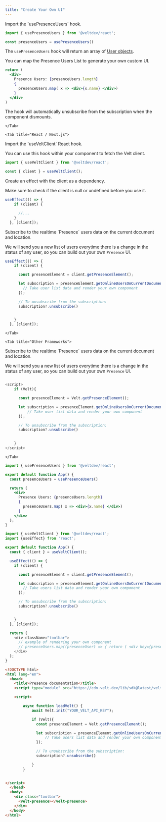 ```yaml
---
title: "Create Your Own UI"
---
```



<Tabs>

<Tab title="React / Next.js with Hooks">

<Steps>

<Step title="Get the usePresenceUsers Hook">
Import the `usePresenceUsers` hook.

```js
import { usePresenceUsers } from '@veltdev/react';
```

```js
const presenceUsers = usePresenceUsers()
```

</Step>

<Step title="Display Presence Users List with your own UI">

The  `usePresenceUsers` hook will return an array of [User objects](/api-reference/sdk/models/data-models#user).

You can map the Presence Users List to generate your own custom UI.


```jsx 
return (
  <div>
    Presence Users: {presenceUsers.length}
    {
      presenceUsers.map( x => <div>{x.name} </div>)
    }
  </div>
)
```

The hook will automatically unsubscribe from the subscription when the component dismounts.

</Step>



</Steps>










    </Tab>

    <Tab title="React / Next.js">

<Steps>

<Step title="Get the Velt client">
Import the `useVeltClient` React hook.

You can use this hook within your component to fetch the Velt client.

```js
import { useVeltClient } from '@veltdev/react';
```

```js
const { client } = useVeltClient();
```

</Step>

<Step title="Create a useEffect hook">
Create an effect with the client as a dependency.

Make sure to check if the client is null or undefined before you use it.

```js React
useEffect(() => {
    if (client) {

      //...
    }
  }, [client]);
```
</Step>

<Step title="Subscribe to Presence users">
Subscribe to the realtime `Presence` users data on the current document and location.

We will send you a new list of users everytime there is a change in the status of any user, so you can build out your own `Presence` UI.

```js React
useEffect(() => {
    if (client) {

      const presenceElement = client.getPresenceElement();

      let subscription = presenceElement.getOnlineUsersOnCurrentDocument().subscribe((users) => {
        // Take user list data and render your own component
      });

      // To unsubscribe from the subscription:
      subscription?.unsubscribe()


    }
  }, [client]);
```
</Step>



</Steps>










    </Tab>
   
    <Tab title="Other Frameworks">

<Steps>

<Step title="Subscribe to Presence users">
Subscribe to the realtime `Presence` users data on the current document and location.

We will send you a new list of users everytime there is a change in the status of any user, so you can build out your own `Presence` UI.


```js 

<script>
    if (Velt){

      const presenceElement = Velt.getPresenceElement();

      let subscription = presenceElement.getOnlineUsersOnCurrentDocument().subscribe((users) => {
          // Take user list data and render your own component
      });

      // To unsubscribe from the subscription:
      subscription?.unsubscribe()

  
    }
</script>
```
</Step>

</Steps>


    


   


    
    </Tab>


</Tabs>




<RequestExample>


```jsx React / Next.js with Hooks
import { usePresenceUsers } from '@veltdev/react';

export default function App() {
  const presenceUsers = usePresenceUsers()

  return (
    <div>
      Presence Users: {presenceUsers.length}
      {
        presenceUsers.map( x => <div>{x.name} </div>)
      }
    </div>
  );
}
```

```js React / Next.js
import { useVeltClient } from '@veltdev/react';
import {useEffect} from 'react';

export default function App() {
  const { client } = useVeltClient();

  useEffect(() => {
    if (client) {

      const presenceElement = client.getPresenceElement();

      let subscription = presenceElement.getOnlineUsersOnCurrentDocument().subscribe((users) => {
        // Take users list data and render your own component
      });

      // To unsubscribe from the subscription:
      subscription?.unsubscribe()


    }
  }, [client]);

  return (
    <div className="toolbar">
      // example of rendering your own component
      // presenceUsers.map((presenceUser) => { return ( <div key={presenceUser.userId}> {/* Add custom UI code here */} </div> ) })
    </div>
  );
}
```


```html HTML
<!DOCTYPE html>
<html lang="en">
  <head>
    <title>Presence documentation</title>
    <script type="module" src="https://cdn.velt.dev/lib/sdk@latest/velt.js" onload="loadVelt()"></script>

    <script>

        async function loadVelt() {
            await Velt.init("YOUR_VELT_API_KEY");

            if (Velt){
              const presenceElement = Velt.getPresenceElement();

              let subscription = presenceElement.getOnlineUsersOnCurrentDocument().subscribe((users) => {
                  // Take users list data and render your own component
              });

              // To unsubscribe from the subscription:
              subscription?.unsubscribe()

            }
        }

        
</script>
  </head>
  <body>
    <div class="toolbar">
      <velt-presence></velt-presence>
    </div>
  </body>
</html>
```




</RequestExample>
